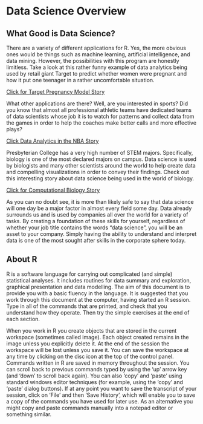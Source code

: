 # Data Science Overview

## What Good is Data Science?

There are a variety of different applications for R. Yes, the more obvious ones would be things such as machine learning, artificial intelligence, and data mining. However, the possibilities with this program are honestly limitless. Take a look at this rather funny example of data analytics being used by retail giant Target to predict whether women were pregnant and how it put one teenager in a rather uncomfortable situation.

[Click for Target Pregnancy Model Story](https://www.forbes.com/sites/kashmirhill/2012/02/16/how-target-figured-out-a-teen-girl-was-pregnant-before-her-father-did/)

What other applications are there? Well, are you interested in sports? Did you know that almost all professional athletic teams have dedicated teams of data scientists whose job it is to watch for patterns and collect data from the games in order to help the coaches make better calls and more effective plays? 

[Click Data Analytics in the NBA Story](https://digital.hbs.edu/platform-digit/submission/how-data-analytics-is-revolutionizing-the-nba/)

Presbyterian College has a very high number of STEM majors. Specifically, biology is one of the most declared majors on campus. Data science is used by biologists and many other scientists around the world to help create data and compelling visualizations in order to convey their findings. Check out this interesting story about data science being used in the world of biology. 

[Click for Computational Biology Story](https://www.datasciencecentral.com/profiles/blogs/the-next-big-thing-in-data-science-is-biology)

As you can no doubt see, it is more than likely safe to say that data science will one day be a major factor in almost every field some day. Data already surrounds us and is used by companies all over the world for a variety of tasks. By creating a foundation of these skills for yourself, regardless of whether your job title contains the words "data science", you will be an asset to your company. Simply having the ability to understand and interpret data is one of the most sought after skills in the corporate sphere today. 

## About R

R is a software language for carrying out complicated (and simple) statistical analyses. It includes
routines for data summary and exploration, graphical presentation and data modelling. The aim of
this document is to provide you with a basic fluency in the language. It is suggested that you work
through this document at the computer, having started an R session. Type in all of the commands
that are printed, and check that you understand how they operate. Then try the simple exercises
at the end of each section.

When you work in R you create objects that are stored in the current workspace (sometimes
called image). Each object created remains in the image unless you explicitly delete it. At the end
of the session the workspace will be lost unless you save it. You can save the workspace at any
time by clicking on the disc icon at the top of the control panel.
Commands written in R are saved in memory throughout the session. You can scroll back to
previous commands typed by using the ‘up’ arrow key (and ‘down’ to scroll back again). You can
also ‘copy’ and ‘paste’ using standard windows editor techniques (for example, using the ‘copy’
and ‘paste’ dialog buttons). If at any point you want to save the transcript of your session, click
on ‘File’ and then ‘Save History’, which will enable you to save a copy of the commands you have
used for later use. As an alternative you might copy and paste commands manually into a notepad
editor or something similar.

